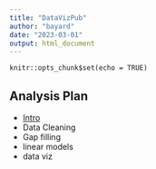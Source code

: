 ```yaml
---
title: "DataVizPub"
author: "bayard"
date: "2023-03-01"
output: html_document
---
```

```r.setup
knitr::opts_chunk$set(echo = TRUE)
```

## Analysis Plan
- [Intro](rmarkdownpractice.html)
- Data Cleaning
- Gap filling
- linear models
- data viz

```r

```



